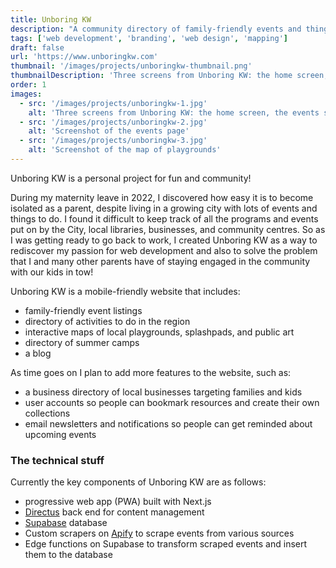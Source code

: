 ```yaml
---
title: Unboring KW
description: "A community directory of family-friendly events and things to do in Kitchener-Waterloo"
tags: ['web development', 'branding', 'web design', 'mapping']
draft: false
url: 'https://www.unboringkw.com'
thumbnail: '/images/projects/unboringkw-thumbnail.png'
thumbnailDescription: 'Three screens from Unboring KW: the home screen, the events screen, and a map of public art'
order: 1
images: 
  - src: '/images/projects/unboringkw-1.jpg'
    alt: 'Three screens from Unboring KW: the home screen, the events screen, and a map of public art'
  - src: '/images/projects/unboringkw-2.jpg'
    alt: 'Screenshot of the events page'
  - src: '/images/projects/unboringkw-3.jpg'
    alt: 'Screenshot of the map of playgrounds'
---
```


Unboring KW is a personal project for fun and community! 

During my maternity leave in 2022, I discovered how easy it is to become isolated as a parent, despite living in a growing city with lots of events and things to do. I found it difficult to keep track of all the programs and events put on by the City, local libraries, businesses, and community centres. So as I was getting ready to go back to work, I created Unboring KW as a way to rediscover my passion for web development and also to solve the problem that I and many other parents have of staying engaged in the community with our kids in tow! 

Unboring KW is a mobile-friendly website that includes:

- family-friendly event listings
- directory of activities to do in the region
- interactive maps of local playgrounds, splashpads, and public art
- directory of summer camps
- a blog

As time goes on I plan to add more features to the website, such as:

- a business directory of local businesses targeting families and kids
- user accounts so people can bookmark resources and create their own collections
- email newsletters and notifications so people can get reminded about upcoming events

### The technical stuff

Currently the key components of Unboring KW are as follows:

- progressive web app (PWA) built with Next.js
- [Directus](https://directus.io/) back end for content management
- [Supabase](https://supabase.com/) database
- Custom scrapers on [Apify](https://apify.com/) to scrape events from various sources
- Edge functions on Supabase to transform scraped events and insert them to the database


